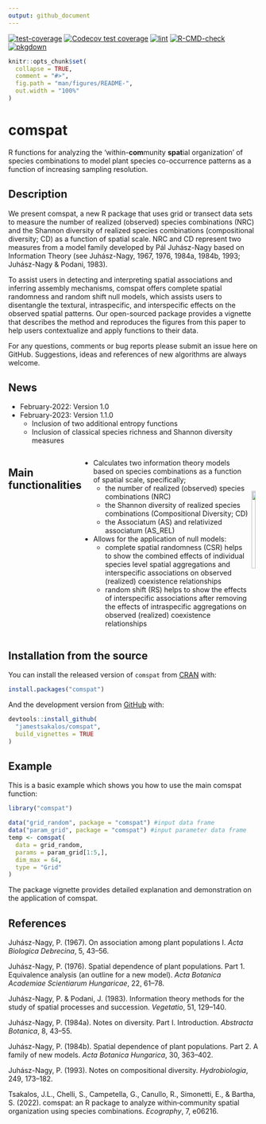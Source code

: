 ```yaml
---
output: github_document
---
```

<!-- badges: start -->
[![test-coverage](https://github.com/jamestsakalos/comspat/actions/workflows/test-coverage.yaml/badge.svg)](https://github.com/jamestsakalos/comspat/actions/workflows/test-coverage.yaml)
[![Codecov test coverage](https://codecov.io/gh/jamestsakalos/comspat/branch/master/graph/badge.svg)](https://app.codecov.io/gh/jamestsakalos/comspat?branch=master)
[![lint](https://github.com/jamestsakalos/comspat/actions/workflows/lint.yaml/badge.svg)](https://github.com/jamestsakalos/comspat/actions/workflows/lint.yaml)
[![R-CMD-check](https://github.com/jamestsakalos/comspat/actions/workflows/R-CMD-check.yaml/badge.svg)](https://github.com/jamestsakalos/comspat/actions/workflows/R-CMD-check.yaml)
[![pkgdown](https://github.com/jamestsakalos/comspat/actions/workflows/pkgdown.yaml/badge.svg)](https://github.com/jamestsakalos/comspat/actions/workflows/pkgdown.yaml)
<!-- badges: end -->

<!-- README.md is generated from README.Rmd. Please edit that file -->

```r
knitr::opts_chunk$set(
  collapse = TRUE,
  comment = "#>",
  fig.path = "man/figures/README-",
  out.width = "100%"
)
```

# comspat

R functions for analyzing the ‘within-**com**munity **spat**ial organization’ of
species combinations to model plant species co-occurrence patterns as a function
of increasing sampling resolution.

## Description

We present comspat, a new R package that uses grid or transect data sets to measure
the number of realized (observed) species combinations (NRC) and the Shannon diversity
of realized species combinations (compositional diversity; CD) as a function of
spatial scale. NRC and CD represent two measures from a model family developed
by Pál Juhász-Nagy based on Information Theory (see Juhász-Nagy, 1967, 1976,
1984a, 1984b, 1993; Juhász-Nagy & Podani, 1983).

To assist users in detecting and interpreting spatial associations and inferring
assembly mechanisms, comspat offers complete spatial randomness and random shift
null models, which assists users to disentangle the textural, intraspecific, and
interspecific effects on the observed spatial patterns. Our open-sourced package
provides a vignette that describes the method and reproduces the figures from this
paper to help users contextualize and apply functions to their data. 

For any questions, comments or bug reports please submit an issue here on GitHub.
Suggestions, ideas and references of new algorithms are always welcome.

## News

* February-2022: Version 1.0
* February-2023: Version 1.1.0
  * Inclusion of two additional entropy functions
  * Inclusion of classical species richness and Shannon diversity measures

:::: {style="display: flex;"}

::: {}

## Main functionalities

* Calculates two information theory models based on species combinations as
a function of spatial scale, specifically;
  * the number of realized (observed) species combinations (NRC)
  * the Shannon diversity of realized species combinations (Compositional Diversity; CD)
  * the Associatum (AS) and relativized associatum (AS_REL)
* Allows for the application of null models:
  * complete spatial randomness (CSR) helps to show the combined effects of 
  individual species level spatial aggregations and interspecific associations
  on observed (realized) coexistence relationships
  * random shift (RS) helps to show the effects of interspecific associations after
  removing the effects of intraspecific aggregations on observed (realized)
  coexistence relationships

:::

::: {}
 
<br />
<br />
<br />

<center>
![](https://github.com/jamestsakalos/ComSpat/blob/master/vignettes/Animation_3_Steps.gif?raw=true){width="65%"}
</center>

:::

::::

## Installation from the source

You can install the released version of `comspat` from [CRAN](https://CRAN.R-project.org) with:

``` r
install.packages("comspat")
```

And the development version from [GitHub](https://github.com/jamestsakalos/comspat) with:

``` r
devtools::install_github(
  "jamestsakalos/comspat",
  build_vignettes = TRUE
)
```
## Example

This is a basic example which shows you how to use the main comspat function:

```r
library("comspat")

data("grid_random", package = "comspat") #input data frame
data("param_grid", package = "comspat") #input parameter data frame
temp <- comspat(
  data = grid_random,
  params = param_grid[1:5,],
  dim_max = 64,
  type = "Grid"
)

```

The package vignette provides detailed explanation and demonstration on
the application of comspat.

## References

Juh&aacute;sz-Nagy, P. (1967). On association among plant populations I. 
*Acta Biologica Debrecina*, 5, 43&ndash;56.

Juh&aacute;sz-Nagy, P. (1976). Spatial dependence of plant populations. Part 1. 
Equivalence analysis (an outline for a new model). 
*Acta Botanica Academiae Scientiarum Hungaricae*, 22, 61&ndash;78.

Juh&aacute;sz-Nagy, P. & Podani, J. (1983). Information theory methods for the 
study of spatial processes and succession. *Vegetatio*, 51, 129&ndash;140.

Juh&aacute;sz-Nagy, P. (1984a). Notes on diversity. Part I. Introduction. 
*Abstracta Botanica*, 8, 43&ndash;55.

Juh&aacute;sz-Nagy, P. (1984b). Spatial dependence of plant populations. Part 2.
A family of new models. *Acta Botanica Hungarica*, 30, 363&ndash;402.

Juh&aacute;sz-Nagy, P. (1993). Notes on compositional diversity. 
*Hydrobiologia*, 249, 173&ndash;182.

Tsakalos, J.L., Chelli, S., Campetella, G., Canullo, R., Simonetti, E., & 
Bartha, S. (2022). comspat: an R package to analyze within‐community spatial
organization using species combinations. *Ecography*, 7, e06216. 
\doi{10.1111/ecog.06216}
